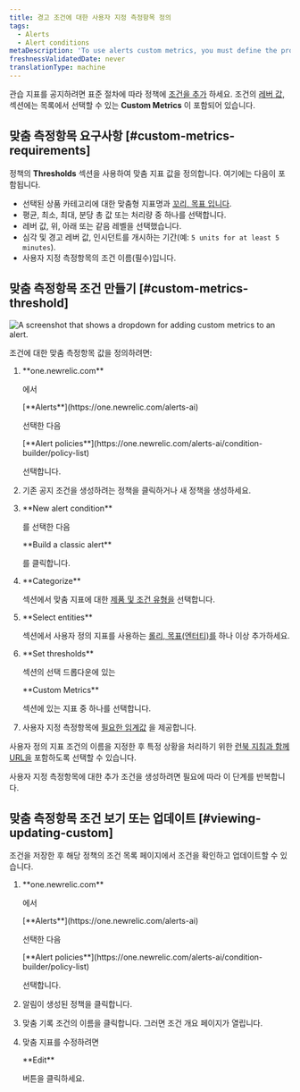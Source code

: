 ```yaml
---
title: 경고 조건에 대한 사용자 지정 측정항목 정의
tags:
  - Alerts
  - Alert conditions
metaDescription: 'To use alerts custom metrics, you must define the product and entity, select the exact custom metric name, and define the thresholds.'
freshnessValidatedDate: never
translationType: machine
---
```


관습 지표를 공지하려면 표준 절차에 따라 정책에 [조건을 추가](/docs/alerts-applied-intelligence/new-relic-alerts/alert-conditions/create-alert-conditions) 하세요. 조건의 [레버 값,](/docs/alerts-applied-intelligence/new-relic-alerts/advanced-alerts/advanced-techniques/set-thresholds-alert-condition) 섹션에는 목록에서 선택할 수 있는 <DNT>**Custom Metrics**</DNT> 이 포함되어 있습니다.

## 맞춤 측정항목 요구사항 [#custom-metrics-requirements]

정책의 <DNT>**Thresholds**</DNT> 섹션을 사용하여 맞춤 지표 값을 정의합니다. 여기에는 다음이 포함됩니다.

* 선택된 상품 카테고리에 대한 맞춤형 지표명과 [꼬리, 목표 입니다](/docs/alerts/new-relic-alerts-beta/configuring-alert-policies/select-product-targets-alert-condition).
* 평균, 최소, 최대, 분당 총 값 또는 처리량 중 하나를 선택합니다.
* 레버 값, 위, 아래 또는 같음 레벨을 선택했습니다.
* 심각 및 경고 레버 값, 인시던트를 개시하는 기간(예: `5 units for at least 5 minutes`).
* 사용자 지정 측정항목의 조건 이름(필수)입니다.

## 맞춤 측정항목 조건 만들기 [#custom-metrics-threshold]

<img
  title="Set custom metrics on your alerts"
  alt="A screenshot that shows a dropdown for adding custom metrics to an alert."
  src="/images/alerts_screenshot-crop_custom-metrics.webp"
/>

조건에 대한 맞춤 측정항목 값을 정의하려면:

1. <DNT>
     **one.newrelic.com**
   </DNT>

   에서

   <DNT>
     [**Alerts**](https://one.newrelic.com/alerts-ai)
   </DNT>

   선택한 다음

   <DNT>
     [**Alert policies**](https://one.newrelic.com/alerts-ai/condition-builder/policy-list)
   </DNT>

   선택합니다.

2. 기존 공지 조건을 생성하려는 정책을 클릭하거나 새 정책을 생성하세요.

3. <DNT>
     **New alert condition**
   </DNT>

   를 선택한 다음

   <DNT>
     **Build a classic alert**
   </DNT>

   를 클릭합니다.

4. <DNT>
     **Categorize**
   </DNT>

   섹션에서 맞춤 지표에 대한 [제품 및 조건 유형을](/docs/alerts-applied-intelligence/new-relic-alerts/alert-conditions/create-alert-conditions) 선택합니다.

5. <DNT>
     **Select entities**
   </DNT>

   섹션에서 사용자 정의 지표를 사용하는 [롤리, 목표(엔터티)를](/docs/alerts/new-relic-alerts-beta/configuring-alert-policies/select-product-targets-alert-condition) 하나 이상 추가하세요.

6. <DNT>
     **Set thresholds**
   </DNT>

   섹션의 선택 드롭다운에 있는

   <DNT>
     **Custom Metrics**
   </DNT>

   섹션에 있는 지표 중 하나를 선택합니다.

7. 사용자 지정 측정항목에 [필요한 임계값](#custom-metrics-requirements) 을 제공합니다.

사용자 정의 지표 조건의 이름을 지정한 후 특정 상황을 처리하기 위한 [런북 지침과 함께 URL을](/docs/alerts-applied-intelligence/new-relic-alerts/advanced-alerts/understand-technical-concepts/provide-runbook-instructions-alert-activity) 포함하도록 선택할 수 있습니다.

사용자 지정 측정항목에 대한 추가 조건을 생성하려면 필요에 따라 이 단계를 반복합니다.

## 맞춤 측정항목 조건 보기 또는 업데이트 [#viewing-updating-custom]

조건을 저장한 후 해당 정책의 조건 목록 페이지에서 조건을 확인하고 업데이트할 수 있습니다.

1. <DNT>
     **one.newrelic.com**
   </DNT>

   에서

   <DNT>
     [**Alerts**](https://one.newrelic.com/alerts-ai)
   </DNT>

   선택한 다음

   <DNT>
     [**Alert policies**](https://one.newrelic.com/alerts-ai/condition-builder/policy-list)
   </DNT>

   선택합니다.

2. 알림이 생성된 정책을 클릭합니다.

3. 맞춤 기록 조건의 이름을 클릭합니다. 그러면 조건 개요 페이지가 열립니다.

4. 맞춤 지표를 수정하려면

   <DNT>
     **Edit**
   </DNT>

   버튼을 클릭하세요.
